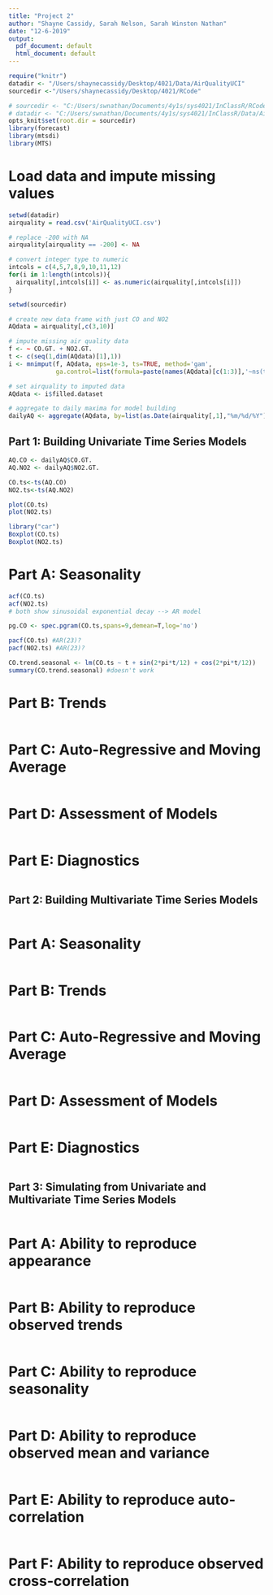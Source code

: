 ```yaml
---
title: "Project 2"
author: "Shayne Cassidy, Sarah Nelson, Sarah Winston Nathan"
date: "12-6-2019"
output:
  pdf_document: default
  html_document: default
---
```


```r
require("knitr")
datadir <- "/Users/shaynecassidy/Desktop/4021/Data/AirQualityUCI"
sourcedir <-"/Users/shaynecassidy/Desktop/4021/RCode"

# sourcedir <- "C:/Users/swnathan/Documents/4y1s/sys4021/InClassR/RCode"
# datadir <- "C:/Users/swnathan/Documents/4y1s/sys4021/InClassR/Data/AirQualityUCI"
opts_knit$set(root.dir = sourcedir)
library(forecast)
library(mtsdi)
library(MTS)
```

# Load data and impute missing values
```r
setwd(datadir)
airquality = read.csv('AirQualityUCI.csv')

# replace -200 with NA
airquality[airquality == -200] <- NA

# convert integer type to numeric
intcols = c(4,5,7,8,9,10,11,12)
for(i in 1:length(intcols)){
  airquality[,intcols[i]] <- as.numeric(airquality[,intcols[i]])
}

setwd(sourcedir)

# create new data frame with just CO and NO2
AQdata = airquality[,c(3,10)]

# impute missing air quality data
f <- ~ CO.GT. + NO2.GT.
t <- c(seq(1,dim(AQdata)[1],1))
i <- mnimput(f, AQdata, eps=1e-3, ts=TRUE, method='gam', 
             ga.control=list(formula=paste(names(AQdata)[c(1:3)],'~ns(t,2)')))

# set airquality to imputed data
AQdata <- i$filled.dataset

# aggregate to daily maxima for model building
dailyAQ <- aggregate(AQdata, by=list(as.Date(airquality[,1],"%m/%d/%Y")), FUN=max)
```


## Part 1: Building Univariate Time Series Models
```r
AQ.CO <- dailyAQ$CO.GT.
AQ.NO2 <- dailyAQ$NO2.GT.

CO.ts<-ts(AQ.CO)
NO2.ts<-ts(AQ.NO2)

plot(CO.ts)
plot(NO2.ts)

library("car")
Boxplot(CO.ts)
Boxplot(NO2.ts)
```

# Part A: Seasonality 
```r
acf(CO.ts)
acf(NO2.ts)
# both show sinusoidal exponential decay --> AR model

pg.CO <- spec.pgram(CO.ts,spans=9,demean=T,log='no')

pacf(CO.ts) #AR(23)?
pacf(NO2.ts) #AR(23)?

CO.trend.seasonal <- lm(CO.ts ~ t + sin(2*pi*t/12) + cos(2*pi*t/12))
summary(CO.trend.seasonal) #doesn't work

```

# Part B: Trends
```r

```

# Part C: Auto-Regressive and Moving Average
```r

```

# Part D: Assessment of Models
```r

```

# Part E: Diagnostics
```r

```


## Part 2: Building Multivariate Time Series Models
```r

```

# Part A: Seasonality
```r

```

# Part B: Trends
```r

```

# Part C: Auto-Regressive and Moving Average
```r

```

# Part D: Assessment of Models
```r

```

# Part E: Diagnostics
```r

```


## Part 3: Simulating from Univariate and Multivariate Time Series Models
```r

```

# Part A: Ability to reproduce appearance
```r

```

# Part B: Ability to reproduce observed trends
```r

```

# Part C: Ability to reproduce seasonality
```r

```

# Part D: Ability to reproduce observed mean and variance
```r

```

# Part E: Ability to reproduce auto-correlation
```r

```

# Part F: Ability to reproduce observed cross-correlation
```r

```
